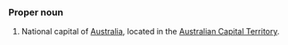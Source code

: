 ===Proper noun===
#National capital of [[Australia]], located in the [[Australian Capital Territory]].